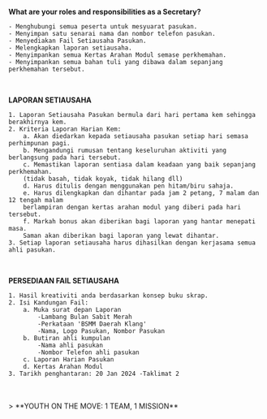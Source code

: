 
<GuideHeader id="14"/>

**What are your roles and responsibilities as a Secretary?**
<br/>
````
- Menghubungi semua peserta untuk mesyuarat pasukan.
- Menyimpan satu senarai nama dan nombor telefon pasukan.
- Menyediakan Fail Setiausaha Pasukan. 
- Melengkapkan laporan setiausaha.
- Menyimpankan semua Kertas Arahan Modul semase perkhemahan. 
- Menyimpankan semua bahan tuli yang dibawa dalam sepanjang perkhemahan tersebut. 
````
<br/>

**LAPORAN SETIAUSAHA**
<br/>
````
1. Laporan Setiausaha Pasukan bermula dari hari pertama kem sehingga berakhirnya kem.
2. Kriteria Laporan Harian Kem:
    a. Akan diedarkan kepada setiausaha pasukan setiap hari semasa perhimpunan pagi.
    b. Mengandungi rumusan tentang keseluruhan aktiviti yang berlangsung pada hari tersebut.
    c. Memastikan laporan sentiasa dalam keadaan yang baik sepanjang perkhemahan. 
    (tidak basah, tidak koyak, tidak hilang dll)
    d. Harus ditulis dengan menggunakan pen hitam/biru sahaja.
    e. Harus dilengkapkan dan dihantar pada jam 2 petang, 7 malam dan 12 tengah malam 
    berlampiran dengan kertas arahan modul yang diberi pada hari tersebut.
    f. Markah bonus akan diberikan bagi laporan yang hantar menepati masa. 
    Saman akan diberikan bagi laporan yang lewat dihantar.
3. Setiap laporan setiausaha harus dihasilkan dengan kerjasama semua ahli pasukan.
````
<br/>

**PERSEDIAAN FAIL SETIAUSAHA**
<br/>
````
1. Hasil kreativiti anda berdasarkan konsep buku skrap.
2. Isi Kandungan Fail:
    a. Muka surat depan Laporan
        -Lambang Bulan Sabit Merah
        -Perkataan 'BSMM Daerah Klang'
        -Nama, Logo Pasukan, Nombor Pasukan
    b. Butiran ahli kumpulan 
        -Nama ahli pasukan
        -Nombor Telefon ahli pasukan
    c. Laporan Harian Pasukan
    d. Kertas Arahan Modul 
3. Tarikh penghantaran: 20 Jan 2024 -Taklimat 2
````
<br/>
<br/>
> **YOUTH ON THE MOVE: 1 TEAM, 1 MISSION**